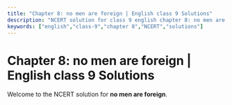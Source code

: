 ```yaml
---
title: "Chapter 8: no men are foreign | English class 9 Solutions"
description: "NCERT solution for class 9 english chapter 8: no men are foreign."
keywords: ["english","class-9","chapter 8","NCERT","solutions"]
---
```


# Chapter 8: no men are foreign | English class 9 Solutions

Welcome to the NCERT solution for **no men are foreign**.
